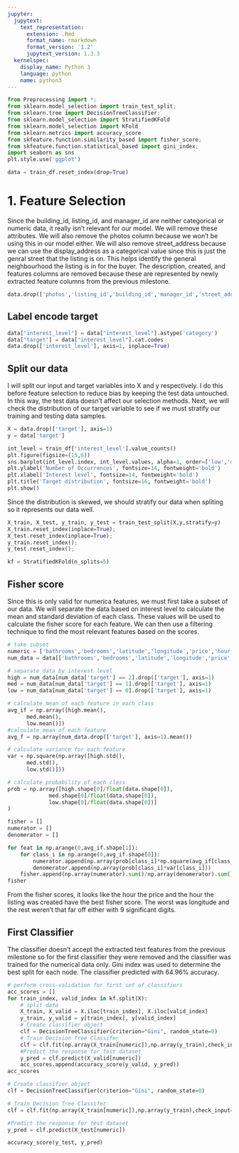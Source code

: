 ```yaml
---
jupyter:
  jupytext:
    text_representation:
      extension: .Rmd
      format_name: rmarkdown
      format_version: '1.2'
      jupytext_version: 1.3.3
  kernelspec:
    display_name: Python 3
    language: python
    name: python3
---
```


```python
from Preprocessing import *;
from sklearn.model_selection import train_test_split;
from sklearn.tree import DecisionTreeClassifier;
from sklearn.model_selection import StratifiedKFold
from sklearn.model_selection import KFold
from sklearn.metrics import accuracy_score
from skfeature.function.similarity_based import fisher_score;
from skfeature.function.statistical_based import gini_index;
import seaborn as sns
plt.style.use('ggplot')
```

```python
data = train_df.reset_index(drop=True)
```

# 1. Feature Selection

Since the building_id, listing_id, and manager_id are neither categorical or numeric data, it really isn't relevant for our model. We will remove these attributes. We will also remove the photos column because we won't be using this in our model either. We will also remove street_address because we can use the display_address as a categorical value since this is just the genral street that the listing is on. This helps identify the general neighbourhood the listing is in for the buyer. The description, created, and features columns are removed because these are represented by newly extracted feature columns from the previous milestone.

```python
data.drop(['photos','listing_id','building_id','manager_id','street_address','features','description','created','display_address'], axis=1, inplace=True)
```

## Label encode target

```python
data["interest_level"] = data["interest_level"].astype('category')
data["target"] = data["interest_level"].cat.codes
data.drop(['interest_level'], axis=1, inplace=True)
```

## Split our data

I will split our input and target variables into X and y respectively. I do this before feature selection to reduce bias by keeping the test data untouched. In this way, the test data doesn't affect our selection methods. Next, we will check the distribution of our target variable to see if we must stratify our training and testing data samples.

```python
X = data.drop(['target'], axis=1)
y = data['target']
```

```python
int_level = train_df['interest_level'].value_counts()
plt.figure(figsize=(15,6))
sns.barplot(int_level.index, int_level.values, alpha=1, order=['low','medium','high'],color=color[0])
plt.ylabel('Number of Occurrences', fontsize=14, fontweight='bold')
plt.xlabel('Interest level', fontsize=14, fontweight='bold')
plt.title('Target distribution', fontsize=16, fontweight='bold')
plt.show()
```

Since the distribution is skewed, we should stratify our data when spliting so it represents our data well.

```python
X_train, X_test, y_train, y_test = train_test_split(X,y,stratify=y)
X_train.reset_index(inplace=True);
X_test.reset_index(inplace=True);
y_train.reset_index();
y_test.reset_index();
```

```python
kf = StratifiedKFold(n_splits=5)
```

## Fisher score

Since this is only valid for numerica features, we must first take a subset of our data. We will separate the data based on interest level to calculate the mean and standard deviation of each class. These values will be used to calculate the fisher score for each feature. We can then use a filtering technique to find the most relevant features based on the scores. 

```python
# take subset
numeric = ['bathrooms','bedrooms','latitude','longitude','price','hour_created']
num_data = data[['bathrooms','bedrooms','latitude','longitude','price','hour_created','target']]
```

```python
# separate data by interest level
high = num_data[num_data['target'] == 2].drop(['target'], axis=1)
med = num_data[num_data['target'] == 1].drop(['target'], axis=1)
low = num_data[num_data['target'] == 0].drop(['target'], axis=1)
```

```python
# calculate mean of each feature in each class
avg_if = np.array([high.mean(),
      med.mean(),
      low.mean()])
#calculate mean of each feature
avg_f = np.array(num_data.drop(['target'], axis=1).mean())
```

```python
# calculate variance for each feature
var = np.square(np.array([high.std(),
      med.std(),
      low.std()]))

# calculate probability of each class
prob = np.array([high.shape[0]/float(data.shape[0]),
             med.shape[0]/float(data.shape[0]),
             low.shape[0]/float(data.shape[0])]
)
```

```python
fisher = []
numerator = []
denomerator = []

for feat in np.arange(0,avg_if.shape[1]):
    for class_i in np.arange(0,avg_if.shape[0]):
        numerator.append(np.array(prob[class_i]*np.square(avg_if[class_i][feat]-avg_f[feat])))
        denomerator.append(np.array(prob[class_i]*var[class_i]))      
    fisher.append(np.array(numerator).sum()/np.array(denomerator).sum())
fisher
```

From the fisher scores, it looks like the hour the price and the hour the listing was created have the best fisher score. The worst was longitude and the rest weren't that far off either with 9 significant digits. 


## First Classifier

The classifier doesn't accept the extracted text features from the previous milestone so for the first classifier they were removed and the classifier was trained for the numerical data only. Gini index was used to determine the best split for each node. The classifier predicted with 64.96% accuracy.

```python
# perform cross-validation for first set of classifiers
acc_scores = []
for train_index, valid_index in kf.split(X):
    # split data
    X_train, X_valid = X.iloc[train_index], X.iloc[valid_index]
    y_train, y_valid = y[train_index], y[valid_index]
    # Create classifier object
    clf = DecisionTreeClassifier(criterion="Gini", random_state=0)
    # Train Decision Tree Classifer
    clf = clf.fit(np.array(X_train[numeric]),np.array(y_train),check_input=False)
    #Predict the response for test dataset
    y_pred = clf.predict(X_valid[numeric])
    acc_scores.append(accuracy_score(y_valid, y_pred))
acc_scores
```

```python
# Create classifier object
clf = DecisionTreeClassifier(criterion="Gini", random_state=0)
```

```python
# Train Decision Tree Classifer
clf = clf.fit(np.array(X_train[numeric]),np.array(y_train),check_input=False)
```

```python
#Predict the response for test dataset
y_pred = clf.predict(X_test[numeric])
```

```python
accuracy_score(y_test, y_pred)
```
